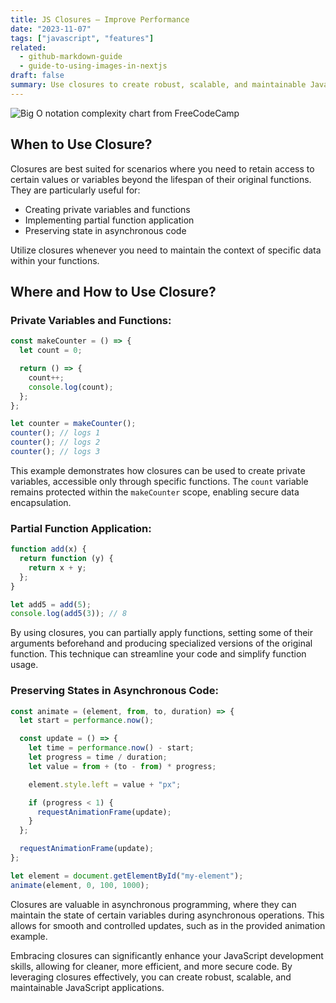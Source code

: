```yaml
---
title: JS Closures — Improve Performance
date: "2023-11-07"
tags: ["javascript", "features"]
related:
  - github-markdown-guide
  - guide-to-using-images-in-nextjs
draft: false
summary: Use closures to create robust, scalable, and maintainable JavaScript applications
---
```


![Big O notation complexity chart from FreeCodeCamp](https://miro.medium.com/v2/resize:fit:720/format:webp/0*-X3WTV0a_eC_WEH0.jpeg)

## When to Use Closure?

Closures are best suited for scenarios where you need to retain access to certain values or variables beyond the lifespan of their original functions. They are particularly useful for:

- Creating private variables and functions
- Implementing partial function application
- Preserving state in asynchronous code

Utilize closures whenever you need to maintain the context of specific data within your functions.

## Where and How to Use Closure?

### Private Variables and Functions:

```javascript
const makeCounter = () => {
  let count = 0;

  return () => {
    count++;
    console.log(count);
  };
};

let counter = makeCounter();
counter(); // logs 1
counter(); // logs 2
counter(); // logs 3
```

This example demonstrates how closures can be used to create private variables, accessible only through specific functions. The `count` variable remains protected within the `makeCounter` scope, enabling secure data encapsulation.

### Partial Function Application:

```javascript
function add(x) {
  return function (y) {
    return x + y;
  };
}

let add5 = add(5);
console.log(add5(3)); // 8
```

By using closures, you can partially apply functions, setting some of their arguments beforehand and producing specialized versions of the original function. This technique can streamline your code and simplify function usage.

### Preserving States in Asynchronous Code:

```javascript
const animate = (element, from, to, duration) => {
  let start = performance.now();

  const update = () => {
    let time = performance.now() - start;
    let progress = time / duration;
    let value = from + (to - from) * progress;

    element.style.left = value + "px";

    if (progress < 1) {
      requestAnimationFrame(update);
    }
  };

  requestAnimationFrame(update);
};

let element = document.getElementById("my-element");
animate(element, 0, 100, 1000);
```

Closures are valuable in asynchronous programming, where they can maintain the state of certain variables during asynchronous operations. This allows for smooth and controlled updates, such as in the provided animation example.

Embracing closures can significantly enhance your JavaScript development skills, allowing for cleaner, more efficient, and more secure code. By leveraging closures effectively, you can create robust, scalable, and maintainable JavaScript applications.

